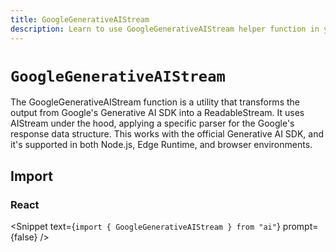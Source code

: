 ```yaml
---
title: GoogleGenerativeAIStream
description: Learn to use GoogleGenerativeAIStream helper function in your application.
---
```


# `GoogleGenerativeAIStream`

The GoogleGenerativeAIStream function is a utility that transforms the output from Google's Generative AI SDK into a ReadableStream. It uses AIStream under the hood, applying a specific parser for the Google's response data structure. This works with the official Generative AI SDK, and it's supported in both Node.js, Edge Runtime, and browser environments.

## Import

### React

<Snippet
  text={`import { GoogleGenerativeAIStream } from "ai"`}
  prompt={false}
/>

<ReferenceTable packageName="streams" functionName="GoogleGenerativeAIStream" />
